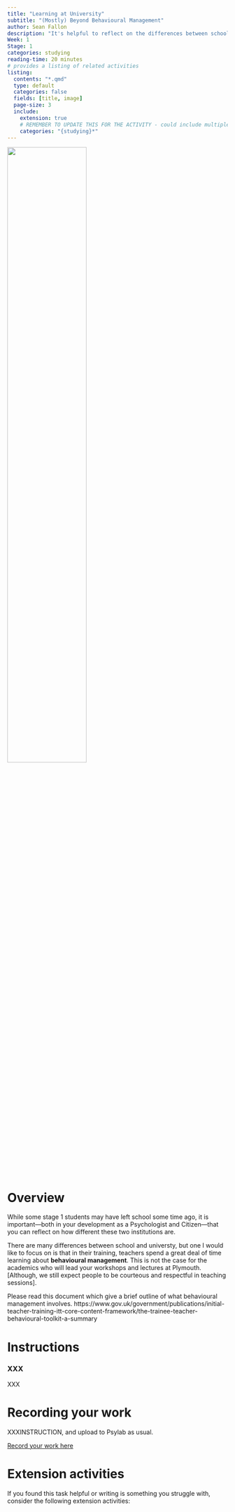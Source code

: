 ```yaml
---
title: "Learning at University"
subtitle: "(Mostly) Beyond Behavioural Management"
author: Sean Fallon
description: "It's helpful to reflect on the differences between school and university as you develop into your roles as Psychologists and Citizens..."
Week: 1
Stage: 1
categories: studying
reading-time: 20 minutes
# provides a listing of related activities
listing:
  contents: "*.qmd"
  type: default
  categories: false
  fields: [title, image]
  page-size: 3
  include:
    extension: true
    # REMEMBER TO UPDATE THIS FOR THE ACTIVITY - could include multiple categories
    categories: "{studying}*"
---
```


![](../images/DALL·E 2024-09-10 09.55.02 - studyinguni.webp){width=60%}

# Overview


While some stage 1 students may have left school some time ago, it is important---both in your development as a Psychologist and Citizen---that you can reflect on how different these two institutions are. 

There are many differences between school and universty, but one I would like to focus on is that in their training, teachers spend a great deal of time learning about **behavioural management**. This is not the case for the academics who will lead your workshops and lectures at Plymouth. [Although, we still expect people to be courteous and respectful in teaching sessions].


Please read this document which give a brief outline of what behavioural management involves. https://www.gov.uk/government/publications/initial-teacher-training-itt-core-content-framework/the-trainee-teacher-behavioural-toolkit-a-summary



# Instructions

::: instruction
### XXX

XXX
:::

# Recording your work

XXXINSTRUCTION, and upload to Psylab as usual.

[Record your work here](https://pp.llemma.net){.submit-work .btn .btn-primary}

# Extension activities

If you found this task helpful or writing is something you struggle with, consider the following extension activities:

::: {#sample-listings}
:::
